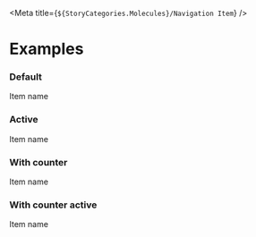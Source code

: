 
<Meta title={`${StoryCategories.Molecules}/Navigation Item`} />

<NavigationItemDocs />

# Examples

### Default

<Canvas>
 <div class='flex justify-center'>
  <p-navigation-item
   icon='person'
   href='https://google.com'
   target='_GOOGLE'
  >
   Item name
  </p-navigation-item>
 </div>
</Canvas>

### Active

<Canvas>
 <div class='flex justify-center'>
  <p-navigation-item
   icon='person'
   active
  >
   Item name
  </p-navigation-item>
 </div>
</Canvas>

### With counter

<Canvas>
 <div class='flex justify-center'>
  <p-navigation-item
   icon='person'
   counter={10}
  >
   Item name
  </p-navigation-item>
 </div>
</Canvas>

### With counter active

<Canvas>
 <div class='flex justify-center'>
  <p-navigation-item
   icon='person'
   counter={10}
   active
  >
   Item name
  </p-navigation-item>
 </div>
</Canvas>
